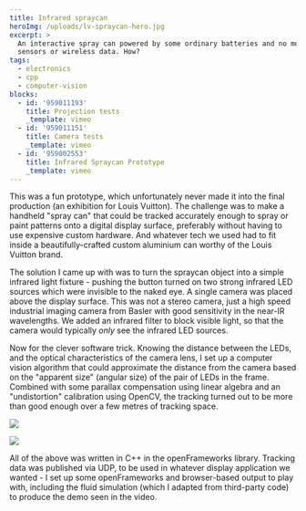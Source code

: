 ```yaml
---
title: Infrared spraycan
heroImg: /uploads/lv-spraycan-hero.jpg
excerpt: >
  An interactive spray can powered by some ordinary batteries and no motion
  sensors or wireless data. How?
tags:
  - electronics
  - cpp
  - computer-vision
blocks:
  - id: '959011193'
    title: Projection tests
    _template: vimeo
  - id: '959011151'
    title: Camera tests
    _template: vimeo
  - id: '959002553'
    title: Infrared Spraycan Prototype
    _template: vimeo
---
```


This was a fun prototype, which unfortunately never made it into the final production (an exhibition for Louis Vuitton). The challenge was to make a handheld "spray can" that could be tracked accurately enough to spray or paint patterns onto a digital display surface, preferably without having to use expensive custom hardware. And whatever tech we used had to fit inside a beautifully-crafted custom aluminium can worthy of the Louis Vuitton brand.

The solution I came up with was to turn the spraycan object into a simple infrared light fixture - pushing the button turned on two strong infrared LED sources which were invisible to the naked eye. A single camera was placed above the display surface. This was not a stereo camera, just a high speed industrial imaging camera from Basler with good sensitivity in the near-IR wavelengths. We added an infrared filter to block visible light, so that the camera would typically *only* see the infrared LED sources.

Now for the clever software trick. Knowing the distance between the LEDs, and the optical characteristics of the camera lens, I set up a computer vision algorithm that could approximate the distance from the camera based on the "apparent size" (angular size) of the pair of LEDs in the frame. Combined with some parallax compensation using linear algebra and an "undistortion" calibration using OpenCV, the tracking turned out to be more than good enough over a few metres of tracking space.

![](/uploads/20171006_162312_1.gif)

![](/uploads/20170922_174338_1.gif)

All of the above was written in C++ in the openFrameworks library. Tracking data was published via UDP, to be used in whatever display application we wanted - I set up some openFrameworks and browser-based output to play with, including the fluid simulation (which I adapted from third-party code) to produce the demo seen in the video.
